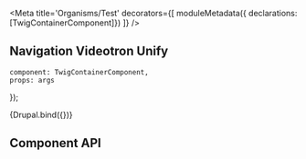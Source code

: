 
<Meta 
    title='Organisms/Test' 
    decorators={[
        moduleMetadata({ declarations: [TwigContainerComponent]})
    ]}
/>

## Navigation Videotron Unify

    component: TwigContainerComponent,
    props: args
});

<Preview>
    <Story 
        name='Drupal'
        args={{
            elementPath: 'organisms/test/test',
        }}
        height='150px'
    >
        {Drupal.bind({})}
    </Story>
</Preview>

## Component API

